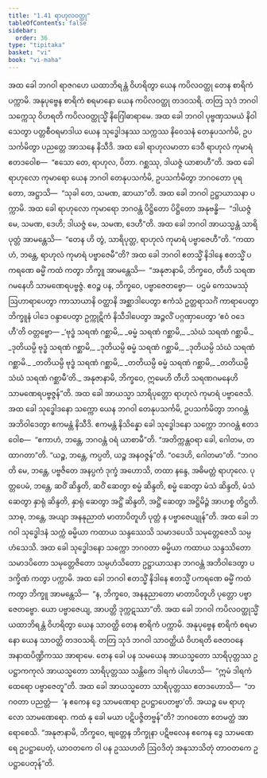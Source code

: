```yaml
---
title: "1.41 ရာဟုလဝတ္ထု"
tableOfContents: false
sidebar:
  order: 36
type: "tipitaka"
basket: "vi"
book: "vi-maha"
---
```



<DynamicBreadcrumb />

<Division number="105" book="vi-maha">

<Paragraph number="465" book="vi-maha">
အထ ခေါ ဘဂဝါ ရာဇဂဟေ ယထာဘိရန္တံ ဝိဟရိတွာ ယေန ကပိလဝတ္ထု တေန စာရိကံ ပက္ကာမိ. အနုပုဗ္ဗေန စာရိကံ စရမာနော ယေန ကပိလဝတ္ထု တဒဝသရိ. တတြ သုဒံ ဘဂဝါ သက္ကေသု ဝိဟရတိ ကပိလဝတ္ထုသ္မိံ နိဂြေါဓာရာမေ. အထ ခေါ ဘဂဝါ ပုဗ္ဗဏှသမယံ နိဝါသေတွာ ပတ္တစီဝရမာဒါယ ယေန သုဒ္ဓေါဒနဿ သက္ကဿ နိဝေသနံ တေနုပသင်္ကမိ, ဥပသင်္ကမိတွာ ပညတ္တေ အာသနေ နိသီဒိ. အထ ခေါ ရာဟုလမာတာ ဒေဝီ ရာဟုလံ ကုမာရံ ဧတဒဝေါစ—  “ဧသော တေ, ရာဟုလ, ပိတာ. ဂစ္ဆဿု, ဒါယဇ္ဇံ ယာစာဟီ”တိ. အထ ခေါ ရာဟုလော ကုမာရော ယေန ဘဂဝါ တေနုပသင်္ကမိ, ဥပသင်္ကမိတွာ ဘဂဝတော ပုရတော, အဋ္ဌာသိ—  “သုခါ တေ, သမဏ, ဆာယာ”တိ. အထ ခေါ ဘဂဝါ ဥဋ္ဌာယာသနာ ပက္ကာမိ. အထ ခေါ ရာဟုလော ကုမာရော ဘဂဝန္တံ ပိဋ္ဌိတော ပိဋ္ဌိတော အနုဗန္ဓိ—  “ဒါယဇ္ဇံ မေ, သမဏ, ဒေဟိ; ဒါယဇ္ဇံ မေ, သမဏ, ဒေဟီ”တိ. အထ ခေါ ဘဂဝါ အာယသ္မန္တံ သာရိပုတ္တံ အာမန္တေသိ—  “တေန ဟိ တွံ, သာရိပုတ္တ, ရာဟုလံ ကုမာရံ ပဗ္ဗာဇေဟီ”တိ. “ကထာဟံ, ဘန္တေ, ရာဟုလံ ကုမာရံ ပဗ္ဗာဇေမီ”တိ?
</Paragraph>

<Paragraph number="466" book="vi-maha">
အထ ခေါ ဘဂဝါ ဧတသ္မိံ နိဒါနေ ဧတသ္မိံ ပကရဏေ ဓမ္မိံ ကထံ ကတွာ ဘိက္ခူ အာမန္တေသိ—  “အနုဇာနာမိ, ဘိက္ခဝေ, တီဟိ သရဏဂမနေဟိ သာမဏေရပဗ္ဗဇ္ဇံ. ဧဝဉ္စ ပန, ဘိက္ခဝေ, ပဗ္ဗာဇေတဗ္ဗော—  ပဌမံ ကေသမဿုံ ဩဟာရာပေတွာ ကာသာယာနိ ဝတ္ထာနိ အစ္ဆာဒါပေတွာ ဧကံသံ ဥတ္တရာသင်္ဂံ ကာရာပေတွာ ဘိက္ခူနံ ပါဒေ ဝန္ဒာပေတွာ ဥက္ကုဋိကံ နိသီဒါပေတွာ အဉ္ဇလိံ ပဂ္ဂဏှာပေတွာ ‘ဧဝံ ဝဒေဟီ’တိ ဝတ္တဗ္ဗော—
</Paragraph>

<Paragraph number="467" type="verses" book="vi-maha">
_‘ဗုဒ္ဓံ သရဏံ ဂစ္ဆာမိ,_  
_ဓမ္မံ သရဏံ ဂစ္ဆာမိ,_  
_သံဃံ သရဏံ ဂစ္ဆာမိ._  

</Paragraph>

<Paragraph number="468" type="verses" book="vi-maha">
_ဒုတိယမ္ပိ ဗုဒ္ဓံ သရဏံ ဂစ္ဆာမိ,_  
_ဒုတိယမ္ပိ ဓမ္မံ သရဏံ ဂစ္ဆာမိ,_  
_ဒုတိယမ္ပိ သံဃံ သရဏံ ဂစ္ဆာမိ._  

</Paragraph>

<Paragraph number="469" type="verses" book="vi-maha">
_တတိယမ္ပိ ဗုဒ္ဓံ သရဏံ ဂစ္ဆာမိ,_  
_တတိယမ္ပိ ဓမ္မံ သရဏံ ဂစ္ဆာမိ,_  
_တတိယမ္ပိ သံဃံ သရဏံ ဂစ္ဆာမီ’တိ._  

</Paragraph>

<Paragraph number="470" book="vi-maha">
အနုဇာနာမိ, ဘိက္ခဝေ, ဣမေဟိ တီဟိ သရဏဂမနေဟိ သာမဏေရပဗ္ဗဇ္ဇန်”တိ. အထ ခေါ အာယသ္မာ သာရိပုတ္တော ရာဟုလံ ကုမာရံ ပဗ္ဗာဇေသိ.
</Paragraph>

<Paragraph number="471" book="vi-maha">
အထ ခေါ သုဒ္ဓေါဒနော သက္ကော ယေန ဘဂဝါ တေနုပသင်္ကမိ, ဥပသင်္ကမိတွာ ဘဂဝန္တံ အဘိဝါဒေတွာ ဧကမန္တံ နိသီဒိ. ဧကမန္တံ နိသိန္နော ခေါ သုဒ္ဓေါဒနော သက္ကော ဘဂဝန္တံ ဧတဒဝေါစ—  “ဧကာဟံ, ဘန္တေ, ဘဂဝန္တံ ဝရံ ယာစာမီ”တိ. “အတိက္ကန္တဝရာ ခေါ, ဂေါတမ, တထာဂတာ”တိ. “ယဉ္စ, ဘန္တေ, ကပ္ပတိ, ယဉ္စ အနဝဇ္ဇန်”တိ. “ဝဒေဟိ, ဂေါတမာ”တိ. “ဘဂဝတိ မေ, ဘန္တေ, ပဗ္ဗဇိတေ အနပ္ပကံ ဒုက္ခံ အဟောသိ, တထာ နန္ဒေ, အဓိမတ္တံ ရာဟုလေ. ပုတ္တပေမံ, ဘန္တေ, ဆဝိံ ဆိန္ဒတိ, ဆဝိံ ဆေတွာ စမ္မံ ဆိန္ဒတိ, စမ္မံ ဆေတွာ မံသံ ဆိန္ဒတိ, မံသံ ဆေတွာ နှာရုံ ဆိန္ဒတိ, နှာရုံ ဆေတွာ အဋ္ဌိံ ဆိန္ဒတိ, အဋ္ဌိံ ဆေတွာ အဋ္ဌိမိဉ္ဇံ အာဟစ္စ တိဋ္ဌတိ. သာဓု, ဘန္တေ, အယျာ အနနုညာတံ မာတာပိတူဟိ ပုတ္တံ န ပဗ္ဗာဇေယျုန်”တိ. အထ ခေါ ဘဂဝါ သုဒ္ဓေါဒနံ သက္ကံ ဓမ္မိယာ ကထာယ သန္ဒဿေသိ သမာဒပေသိ သမုတ္တေဇေသိ သမ္ပဟံသေသိ. အထ ခေါ သုဒ္ဓေါဒနော သက္ကော ဘဂဝတာ ဓမ္မိယာ ကထာယ သန္ဒဿိတော သမာဒပိတော သမုတ္တေဇိတော သမ္ပဟံသိတော ဥဋ္ဌာယာသနာ ဘဂဝန္တံ အဘိဝါဒေတွာ ပဒက္ခိဏံ ကတွာ ပက္ကာမိ. အထ ခေါ ဘဂဝါ ဧတသ္မိံ နိဒါနေ ဧတသ္မိံ ပကရဏေ ဓမ္မိံ ကထံ ကတွာ ဘိက္ခူ အာမန္တေသိ—  “န, ဘိက္ခဝေ, အနနုညာတော မာတာပိတူဟိ ပုတ္တော ပဗ္ဗာဇေတဗ္ဗော. ယော ပဗ္ဗာဇေယျ, အာပတ္တိ ဒုက္ကဋဿာ”တိ.
</Paragraph>

<Paragraph number="472" book="vi-maha">
အထ ခေါ ဘဂဝါ ကပိလဝတ္ထုသ္မိံ ယထာဘိရန္တံ ဝိဟရိတွာ ယေန သာဝတ္ထိ တေန စာရိကံ ပက္ကာမိ. အနုပုဗ္ဗေန စာရိကံ စရမာနော ယေန သာဝတ္ထိ တဒဝသရိ. တတြ သုဒံ ဘဂဝါ သာဝတ္ထိယံ ဝိဟရတိ ဇေတဝနေ အနာထပိဏ္ဍိကဿ အာရာမေ. တေန ခေါ ပန သမယေန အာယသ္မတော သာရိပုတ္တဿ ဥပဋ္ဌာကကုလံ အာယသ္မတော သာရိပုတ္တဿ သန္တိကေ ဒါရကံ ပါဟေသိ—  “ဣမံ ဒါရကံ ထေရော ပဗ္ဗာဇေတူ”တိ. အထ ခေါ အာယသ္မတော သာရိပုတ္တဿ ဧတဒဟောသိ—  “ဘဂဝတာ ပညတ္တံ—  ‘န ဧကေန ဒွေ သာမဏေရာ ဥပဋ္ဌာပေတဗ္ဗာ’တိ. အယဉ္စ မေ ရာဟုလော သာမဏေရော. ကထံ နု ခေါ မယာ ပဋိပဇ္ဇိတဗ္ဗန်”တိ? ဘဂဝတော ဧတမတ္ထံ အာရောစေသိ. “အနုဇာနာမိ, ဘိက္ခဝေ, ဗျတ္တေန ဘိက္ခုနာ ပဋိဗလေန ဧကေန ဒွေ သာမဏေရေ ဥပဋ္ဌာပေတုံ, ယာဝတကေ ဝါ ပန ဥဿဟတိ ဩဝဒိတုံ အနုသာသိတုံ တာဝတကေ ဥပဋ္ဌာပေတုန်”တိ.
</Paragraph>
</Division>